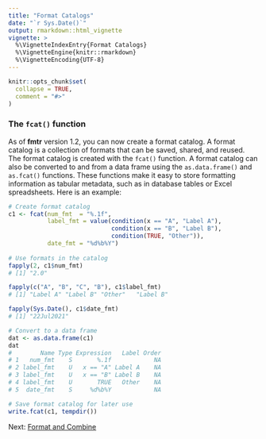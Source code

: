 ```yaml
---
title: "Format Catalogs"
date: "`r Sys.Date()`"
output: rmarkdown::html_vignette
vignette: >
  %\VignetteIndexEntry{Format Catalogs}
  %\VignetteEngine{knitr::rmarkdown}
  %\VignetteEncoding{UTF-8}
---
```


```r
knitr::opts_chunk$set(
  collapse = TRUE,
  comment = "#>"
)
```

### The `fcat()` function
As of **fmtr** version 1.2, you can now create a format catalog.  A format
catalog is a collection of formats that can be saved, shared, and reused.
The format catalog is created with the `fcat()` function.  A format catalog 
can also be converted to and from a data frame using the `as.data.frame()`
and `as.fcat()` functions.  These functions make it easy to store
formatting information as tabular metadata, such as in database tables or 
Excel spreadsheets. Here is an example:
```r
# Create format catalog
c1 <- fcat(num_fmt  = "%.1f",
           label_fmt = value(condition(x == "A", "Label A"),
                             condition(x == "B", "Label B"),
                             condition(TRUE, "Other")),
           date_fmt = "%d%b%Y")
 
# Use formats in the catalog
fapply(2, c1$num_fmt)
# [1] "2.0"

fapply(c("A", "B", "C", "B"), c1$label_fmt)
# [1] "Label A" "Label B" "Other"   "Label B"

fapply(Sys.Date(), c1$date_fmt)
# [1] "22Jul2021"

# Convert to a data frame
dat <- as.data.frame(c1)
dat
#        Name Type Expression   Label Order
# 1   num_fmt    S       %.1f            NA
# 2 label_fmt    U   x == "A" Label A    NA
# 3 label_fmt    U   x == "B" Label B    NA
# 4 label_fmt    U       TRUE   Other    NA
# 5  date_fmt    S     %d%b%Y            NA

# Save format catalog for later use
write.fcat(c1, tempdir())

```

Next: [Format and Combine](fmtr-fapply2.html)
